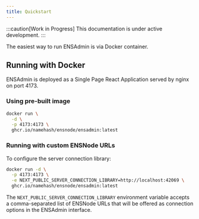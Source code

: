 ```yaml
---
title: Quickstart
---
```


:::caution[Work in Progress]
This documentation is under active development.
:::

The easiest way to run ENSAdmin is via Docker container.

## Running with Docker

ENSAdmin is deployed as a Single Page React Application served by nginx on port 4173.

### Using pre-built image

```bash
docker run \
  -d \
  -p 4173:4173 \
  ghcr.io/namehash/ensnode/ensadmin:latest
```

### Running with custom ENSNode URLs

To configure the server connection library:

```bash
docker run -d \
  -p 4173:4173 \
  -e NEXT_PUBLIC_SERVER_CONNECTION_LIBRARY=http://localhost:42069 \
  ghcr.io/namehash/ensnode/ensadmin:latest
```

The `NEXT_PUBLIC_SERVER_CONNECTION_LIBRARY` environment variable accepts a comma-separated list of ENSNode URLs that will be offered as connection options in the ENSAdmin interface.
